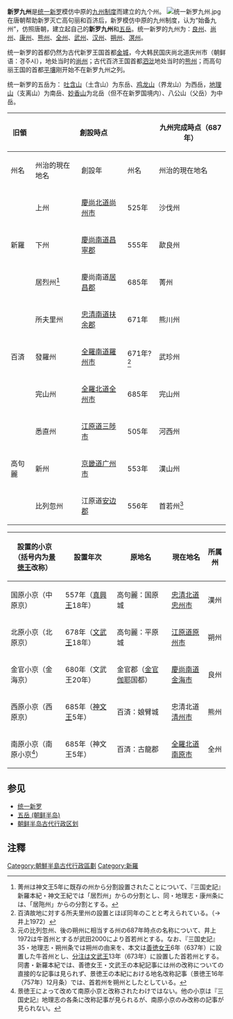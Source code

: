 {{主條目消歧義|此條目介紹的是朝鮮歷史中統一新羅的行政區劃。關於日本國四大島嶼之一，請見「'''[[九州_(日本)|九州 (日本)]]'''」。關於中國古代漢族先民傳說中的地理區劃，後被用作中國、漢地等概念的代稱，請見「'''[[九州_(中国)|九州 (中国)]]'''」。關於九州的其他意思，請見「'''[[九州|九州]]'''」。}}
'''新罗九州'''是[[统一新罗|统一新罗]]模仿中原的[[九州_(中國)|九州制度]]而建立的九个州。
[[File:统一新罗九州.jpg|thumb]]
在唐朝帮助新罗灭亡高句丽和百济后，新罗模仿中原的九州制度，认为“始备九州”，仿照唐朝，建立起自己的'''新罗九州'''和[[五岳_(韩国)|五岳]]。统一新罗的九州为：[[良州|良州]]、[[尚州|尚州]]、[[康州_(新罗)|康州]]、[[熊州|熊州]]、[[全州_(新罗)|全州]]、[[武州_(新罗)|武州]]、[[汉州_(新罗)|汉州]]、[[朔州_(新罗)|朔州]]、[[溟州|溟州]]。

统一新罗的首都仍然为古代新罗王国首都[[慶州市|金城]]，今大韩民国庆尚北道庆州市（朝鲜语：경주시），地处当时的[[尚州|尚州]]；古代百济王国首都[[泗沘|泗沘]]地处当时的[[熊州|熊州]]；而高句丽王国的首都[[平壤|平壤]]刚开始不在新罗九州之列。

统一新罗的五岳为： [[吐含山|吐含山]]（土含山）为东岳、[[鸡龙山|鸡龙山]]（界龙山）为西岳，[[地理山|地理山]]（支离山）为南岳、[[妙香山|妙香山]]为北岳（但不在新罗国境内）、八公山（父岳）为中岳。
{| class="wikitable"
|-bgcolor="#CCCCCC"
!rowspan="2" |旧領
!colspan="3" |創設時点
!colspan="2" |九州完成時点（687年）
!rowspan="2" |[[景德王|景德王]]<br />改称（757年）
!rowspan="2" |備考、異称、移転（州治）
|-bgcolor="#CCCCCC"
!州名
!州治的現在地名
!創設年
!州名
!州治的現在地名
|-
|rowspan="3" |新羅
|上州
|[[慶尚北道|慶尚北道]][[尚州市|尚州市]]
|525年
|沙伐州
|慶尚北道尚州市
|尚州
|甘文州（[[金泉市|金泉市]]）、一善州（[[龟尾市|龟尾市]]）
|-
|下州
|[[慶尚南道|慶尚南道]][[昌寧郡|昌寧郡]]
|555年
|歃良州
|慶尚南道[[梁山市|梁山市]]
|良州
|比斯伐州、大耶州（[[陕川郡|陕川郡]]）、押督州（[[慶山市|慶山市]]）
|-
|居烈州<ref>菁州は神文王5年に既存の州から分割設置されたことについて、『三国史記』新羅本紀・神文王紀では「居烈州」からの分割とし、同・地理志・康州条には、「居陁州」からの分割とする。</ref>
|慶尚南道[[居昌郡|居昌郡]]
|685年
|菁州
|慶尚南道[[晋州市_(慶尚南道)|晋州市]]
|康州
|居昌郡早在信史前已有人居住，當時是[[三韓|三韓]]中的[[居陀國|居陀國]]，後來成為了[[伽耶|伽耶]]的一部份。685年、居烈州由菁州分割設置。
|-
|rowspan="3" |百済
|所夫里州
|[[忠清南道|忠清南道]][[扶余郡|扶余郡]]
|671年
|熊川州
|忠清南道[[公州市|公州市]]
|熊州
|西元538年，[[百濟|百濟]][[聖王|聖王]]將都城自[[熊津|熊津]]（今[[公州|公州市]]）遷移至[[泗沘|泗沘]]，即今日的扶餘郡。扶餘做為百濟首都，至660年[[新羅|新羅]][[唐朝|唐朝]]聯軍滅百濟，[[新羅|統一新羅]]時期設[[扶餘縣|扶餘縣]]。<ref name=sinmun686>『三国史記』新羅本紀・神文王6年2月条</ref>
|-
|發羅州
|[[全羅南道|全羅南道]][[羅州市|羅州市]]
|671年?<ref>百済故地に対する所夫里州の設置とほぼ同年のことと考えられている。（→井上1972）</ref>
|武珍州
|[[光州广域市|光州广域市]]
|武州
|古代[[百济|百济]]时代光州地区属于[[武珍郡|武珍郡]]，686年,武珍郡升格为[[武珍州|武珍州]]。<ref name=sinmun686>『三国史記』新羅本紀・神文王6年2月条</ref>
|-
|完山州
|[[全羅北道|全羅北道]][[全州市|全州市]]
|685年
|完山州
|全羅北道全州市
|全州
|全州的歷史始於[[百濟|百濟]]時期的[[完山|完山]]。685年：新羅設置[[完山州|完山州]]。 757年,　改稱[[全州|全州]]。<ref>『三国史記』36・地理志・全州条は、完山州の設置を[[真興王|真興王]]16年（555年）とし、同26年（565年）にいったん廃止、[[神文王|神文王]]5年（685年）に再設置したとするが、対応する真興王本紀の記事には州治を比斯伐（[[慶尚南道|慶尚南道]][[昌寧郡|昌寧郡]]）としていたり、6世紀中頃には全羅道は未だ百済の支配下にあるために、は下州の誤りであると考えられている。（→井上1980）</ref>
|-
|rowspan="3" |高句麗
|悉直州
|[[江原道_(韓國)|江原道]][[三陟市|三陟市]]
|505年
|河西州
|江原道[[江陵市|江陵市]]
|溟州
|何瑟羅州<ref>『三国史記』35・地理志・溟州条には、溟州はもとは高句麗の河西良であり、[[分注|分注]]には何瑟羅とある。新羅本紀や[[異斯夫|異斯夫]]伝の本文には何瑟羅州の名で現れる。</ref>
|-
|新州
|[[京畿道|京畿道]][[广州市_(京畿道)|广州市]]
|553年
|漢山州
|京畿道广州市
|漢州
|南川州（[[利川市_(京畿道)|利川市]]）
|-
|比列忽州
|江原道[[安边郡|安边郡]]
|556年
|首若州<ref>元の比列忽州、後の朔州に相当する州の687年時点の名称について、井上1972は牛首州とするが武田2000により首若州とする。なお、『三国史記』35・地理志・朔州条では朔州の由来を、本文は[[善徳女王|善徳女王]]6年（637年）に設置した牛首州とし、[[分注|分注]]は[[文武王|文武王]]13年（673年）に設置した首若州とする。同書・新羅本紀では、善徳女王・文武王の本紀記事には州の改称についての直接的な記事は見られず、景徳王の本紀における地名改称記事（景徳王16年（757年）12月条）では、首若州を朔州としたとしている。</ref>
|江原道[[春川市|春川市]]
|朔州
|達忽州（[[高城郡_(江原道)|高城郡]]）、牛首州
|}

{| class="wikitable" border="1" cellspacing="0" cellpadding="5"
|-bgcolor="#CCCCCC"
!設置的小京<br/>（括号内为[[景德王|景徳王]]改称）
!設置年次
!原地名
!現在地名
!所属州
|-
|国原小京（中原京）
|557年（[[真興王|真興王]]18年）
|高句麗：国原城
|[[忠清北道|忠清北道]][[忠州市|忠州市]]
|漢州
|-
|北原小京（北原京）
|678年（[[文武王_(新羅)|文武王]]18年）
|高句麗：平原城
|[[江原道_(南)|江原道]][[原州市|原州市]]
|朔州
|-
|金官小京（金海京）
|680年（文武王20年）
|金官郡（[[伽耶#駕洛国|金官伽耶]]国都）
|[[慶尚南道|慶尚南道]][[金海市|金海市]]
|良州
|-
|西原小京（西原京）
|685年（[[神文王|神文王]]5年）
|百済：娘臂城
|忠清北道[[清州市|清州市]]
|熊州
|-
|南原小京（南原小京<ref>景徳王によって改めて南原小京と改称されたわけではない。他の小京は『三国史記』地理志の各条に改称記事が見られるが、南原小京のみ改称の記事が見られない。</ref>）
|685年（神文王5年）
|百済：古龍郡
|[[全羅北道|全羅北道]][[南原市|南原市]]
|全州
|}

==参见==
*[[统一新罗|统一新罗]]
*[[五岳_(朝鲜半岛)|五岳 (朝鲜半岛)]]
*[[朝鲜半岛古代行政区划|朝鲜半岛古代行政区划]]

==注釋==
<references />
{{朝鮮半島行政區劃}}
[[Category:朝鮮半島古代行政區劃|Category:朝鮮半島古代行政區劃]]
[[Category:新羅|Category:新羅]]